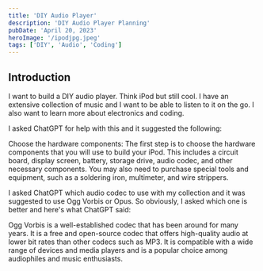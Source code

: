 ```yaml
---
title: 'DIY Audio Player'
description: 'DIY Audio Player Planning'
pubDate: 'April 20, 2023'
heroImage: '/ipodjpg.jpeg'
tags: ['DIY', 'Audio', 'Coding']
---
```


## Introduction

I want to build a DIY audio player. Think iPod but still cool. I have an extensive collection of music and I want to be able to listen to it on the go. I also want to learn more about electronics and coding.

 I asked ChatGPT for help with this and it suggested the following:

Choose the hardware components: The first step is to choose the hardware components that you will use to build your iPod. This includes a circuit board, display screen, battery, storage drive, audio codec, and other necessary components. You may also need to purchase special tools and equipment, such as a soldering iron, multimeter, and wire strippers.

I asked ChatGPT which audio codec to use with my collection and it was suggested to use Ogg Vorbis or Opus.  So obviously, I asked which one is better and here's what ChatGPT said:

Ogg Vorbis is a well-established codec that has been around for many years. It is a free and open-source codec that offers high-quality audio at lower bit rates than other codecs such as MP3. It is compatible with a wide range of devices and media players and is a popular choice among audiophiles and music enthusiasts.

